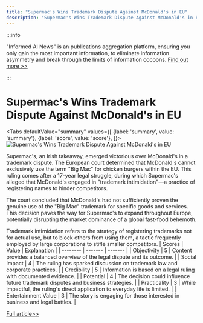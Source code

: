 ```yaml
---
title: "Supermac's Wins Trademark Dispute Against McDonald's in EU"
description: "Supermac's Wins Trademark Dispute Against McDonald's in EU"
---
```



:::info

"Informed AI News" is an publications aggregation platform, ensuring you only gain the most important information, to eliminate information asymmetry and break through the limits of information cocoons.  [Find out more >>](/)

:::

# Supermac's Wins Trademark Dispute Against McDonald's in EU


<Tabs
	defaultValue="summary"
	values={[
	{label: 'summary', value: 'summary'},
	{label: 'score', value: 'score'},
]}>
<TabItem value="summary">
<img
  src="https://image.informedainews.com/2024/06/Foo-1yJ-1717639086-0.jpg"
  alt="Supermac's Wins Trademark Dispute Against McDonald's in EU"
/>



Supermac's, an Irish takeaway, emerged victorious over McDonald's in a trademark dispute. The European court determined that McDonald's cannot exclusively use the term "Big Mac" for chicken burgers within the EU. This ruling comes after a 17-year legal struggle, during which Supermac's alleged that McDonald's engaged in "trademark intimidation"—a practice of registering names to hinder competitors.

The court concluded that McDonald's had not sufficiently proven the genuine use of the "Big Mac" trademark for specific goods and services. This decision paves the way for Supermac's to expand throughout Europe, potentially disrupting the market dominance of a global fast-food behemoth.

Trademark intimidation refers to the strategy of registering trademarks not for actual use, but to block others from using them, a tactic frequently employed by large corporations to stifle smaller competitors.
</TabItem>
<TabItem value="score">
	| Scores     | Value   | Explanation |
	| -------- | ------- | ------- |
	| Objectivity  | 5    | Content provides a balanced overview of the legal dispute and its outcome.    |
	| Social Impact | 4     | The ruling has sparked discussion on trademark law and corporate practices.    |
	| Credibility    | 5    | Information is based on a legal ruling with documented evidence.    |
	| Potential    | 4    | The decision could influence future trademark disputes and business strategies.    |
	| Practicality    | 3    | While impactful, the ruling's direct application to everyday life is limited.    |
	| Entertainment Value    | 3    | The story is engaging for those interested in business and legal battles.    |
</TabItem>
</Tabs>

[Full article>>](https://www.theguardian.com/business/article/2024/jun/05/big-mac-supermacs-mcdonalds-loses-eu-trademark-fight)
